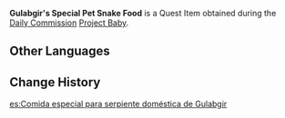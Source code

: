 {{Item Infobox
|id           = 120012
|image        = Item Cat Food.png
|type         = Quest Items
|quality      = 
|description  = Special pet snake food prepared by [[Gulabgir]]. One wonders what it tastes like...
|source1      = Obtained during [[Project Baby]]
}}
'''Gulabgir's Special Pet Snake Food''' is a Quest Item obtained during the [[Commissions|Daily Commission]] [[Project Baby]].
<!--
==Location==
<gallery>

</gallery>
-->
==Other Languages==
{{Other Languages
|default_hidden = 1
|en      = Gulabgir's Special Pet Snake Food
|zhs     = 古拉布吉尔的特制宠物蛇口粮
|zhs_rm  = Gǔlābùjí'ěr de Tèzhì Chǒngwù-shé Kǒuliáng
|zht     = 古拉布吉爾的特製寵物蛇口糧
|zht_rm  = Gǔlābùjí'ěr de Tèzhì Chǒngwù-shé Kǒuliáng
|ja      = グラブジル特製！ペットの蛇の餌
|ja_rm   = Gurabujiru Tokusei! Betto no Hebi no Esa
|ko      = 굴랍기르의 특제 애완용 뱀 사료
|ko_rm   = Gullapgireu-ui Teukje Aewanyong Baem Saryo
|es      = Comida especial para serpiente doméstica de Gulabgir
|fr      = Nourriture spéciale pour serpent de Gulabgir
|ru      = Специальный корм для ручных змей Гулабгира
|th      = อาหารพิเศษของงูที่ Gulabgir เลี้ยงไว้
|th_rm   = 
|vi      = Thức Ăn Thú Cưng Rắn Của Gulabgir
|de      = Gulabgirs Hausschlangen-Spezialfutter
|id      = Makanan Ular Peliharaan Spesial Buatan Gulabgir
|pt      = Ração Especial da Cobra de Gulabgir
|tr      = Gulabgir'in Özel Evcil Yılan Yemeği
|it      = Cibo per serpenti speciale di Gulabgir
}}

==Change History==
{{Change History|3.0}}

[[es:Comida especial para serpiente doméstica de Gulabgir]]